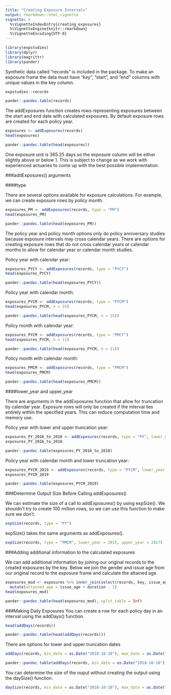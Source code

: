 ```yaml
---
title: "Creating Exposure Intervals"
output: rmarkdown::html_vignette
vignette: >
  %\VignetteIndexEntry{creating_exposures}
  %\VignetteEngine{knitr::rmarkdown}
  %\VignetteEncoding{UTF-8}
---
```


```r
library(expstudies)
library(dplyr)
library(magrittr)
library(pander)
```

Synthetic data called "records" is included in the package. To make an exposure frame the data must have "key", "start", and "end" columns with unique values in the key column.
```r
expstudies::records
```
```r
pander::pandoc.table(records)
```
The addExposures function creates rows representing exposures between the start and end date with calculated exposures. By default exposure rows are created for each policy year.
```r
exposures <- addExposures(records)
head(exposures)
```
```r
pander::pandoc.table(head(exposures))
```
One exposure unit is 365.25 days so the exposure column will be either slightly above or below 1. This is subject to change as we work with experienced actuaries to come up with the best possible implementation.

###addExposures() arguments 

####type

There are several options available for exposure calculations. For example, we can create exposure rows by policy month.

```r
exposures_PM <- addExposures(records, type = "PM")
head(exposures_PM)
```
```r
pander::pandoc.table(head(exposures_PM))
```

The policy year and policy month options only do policy anniversary studies because exposure intervals may cross calendar years. There are options for creating exposure rows that do not cross calendar years or calendar months to allow for calendar year or calendar month studies.

Policy year with calendar year:

```r
exposures_PYCY <- addExposures(records, type = "PYCY")
head(exposures_PYCY)
```
```r
pander::pandoc.table(head(exposures_PYCY))
```

Policy year with calendar month:

```r
exposures_PYCM <- addExposures(records, type = "PYCM")
head(exposures_PYCM, n = 15)
```
```r
pander::pandoc.table(head(exposures_PYCM, n = 15))
```

Policy month with calendar year:

```r
exposures_PYCM <- addExposures(records, type = "PMCY")
head(exposures_PYCM, n = 11)
```
```r
pander::pandoc.table(head(exposures_PYCM, n = 11))
```

Policy month with calendar month:

```r
exposures_PMCM <- addExposures(records, type = "PMCM")
head(exposures_PMCM)
```
```r
pander::pandoc.table(head(exposures_PMCM))
```

####lower_year and upper_year

There are arguments in the addExposures function that allow for truncation by calendar year. Exposure rows will only be created if the interval lies entirely within the specified years. This can reduce computation time and memory use. 

Policy year with lower and upper truncation year:
```r
exposures_PY_2016_to_2018 <- addExposures(records, type = "PY", lower_year = 2016, upper_year = 2018)
exposures_PY_2016_to_2018
```
```r
pander::pandoc.table(exposures_PY_2016_to_2018)
```

Policy year with calendar month and lower truncation year:
```r
exposures_PYCM_2019 <- addExposures(records, type = "PYCM", lower_year = 2019)
exposures_PYCM_2019
```
```r
pander::pandoc.table(exposures_PYCM_2019)
```

###Determine Output Size Before Calling addExposures()

We can estimate the size of a call to addExposures() by using expSize(). We shouldn't try to create 100 million rows, so we can use this function to make sure we don't.
```r
expSize(records, type = "PY")
```
expSize() takes the same arguments as addExposures().
```r
expSize(records, type = "PMCM", lower_year = 2015, upper_year = 2017)
```

###Adding additional information to the calculated exposures

We can add additional information by joining our original records to the created exposures by the key. Below we join the gender and issue age from our original record to the exposure frame and calculate the attained age.
```r
exposures_mod <- exposures %>% inner_join(select(records, key, issue_age, gender), by = "key") %>%
  mutate(attained_age = issue_age + duration - 1)
head(exposures_mod)
```
```r
pander::pandoc.table(head(exposures_mod), split.table = Inf)
```

###Making Daily Exposures
You can create a row for each policy day in an interval using the addDays() function.
```r
head(addDays(records))
```
```r
pander::pandoc.table(head(addDays(records)))
```
There are options for lower and upper truncation dates
```r
addDays(records, min_date = as.Date("2018-10-10"), max_date = as.Date("2018-10-12"))
```
```r
pander::pandoc.table(addDays(records, min_date = as.Date("2018-10-10"), max_date = as.Date("2018-10-12")))
```
You can determine the size of the ouput without creating the output using the daySize() function.
```r
daySize(records, min_date = as.Date("2018-10-10"), max_date = as.Date("2018-10-12"))
```



